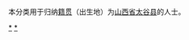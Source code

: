 {{Catnav|頁面分類|各種主題的頁面分類|依中国各省来作的分类|各地中国人|山西人|晋中人}}
{{Catnav|頁面分類|人物|各國人物|中国人|各地中国人|山西人|晋中人}}

本分类用于归纳[[籍贯|籍贯]]（出生地）为[[山西省|山西省]][[太谷县|太谷县]]的人士。

[[Category:晋中人|*]]
[[Category:太谷区|*]]